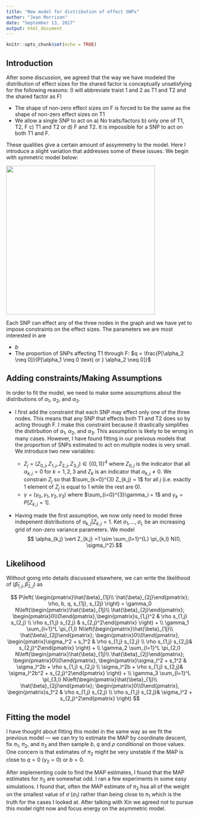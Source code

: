 ```yaml
---
title: "New model for distribution of effect SNPs"
author: "Jean Morrison"
date: "September 13, 2017"
output: html_document
---
```


```r
knitr::opts_chunk$set(echo = TRUE)
```

## Introduction

After some discussion, we agreed that the way we have modeled the distribution of effect sizes for the shared factor is conceptually unsatisfying for the following reasons: (I will abbreviate traist 1 and 2 as T1 and T2 and the shared factor as F)

+ The shape of non-zero effect sizes on F is forced to be the same as the shape of non-zero effect sizes on T1
+ We allow a single SNP to act on a) No traits/factors b) only one of T1, T2, F c) T1 and T2 or d) F and T2. It is impossible for a SNP to act on both T1 and F.

These qualities give a certain amount of assymmetry to the model. Here I introduce a slight variation that addresses some of these issues. We begin with symmetric model below:

<img src="shared_model_symm.png" width="400">

Each SNP can effect any of the three nodes in the graph and we have yet to impose constraints on the effect sizes. The parameters we are most interested in are 

+ $b$
+ The proportion of SNPs affecting T1 through F: $q = \frac{P[\alpha_2 \neq 0]}{P[\alpha_1 \neq 0 \text{ or } \alpha_2 \neq 0]}$

## Adding constraints/Making Assumptions

In order to fit the model, we need to make some assumptions about the distributions of $\alpha_1$, $\alpha_2$, and $\alpha_3$.

+ I first add the constraint that each SNP may effect only one of the three nodes. This means that any SNP that effects both T1 and T2 does so by acting through F. I make this constraint because it drastically simplifies the distirbution of $\alpha_1$, $\alpha_2$, and $\alpha_3$. 
This assumption is likely to be wrong in many cases. However, I have found fitting in our preivous models that the proportion of SNPs estimated to act on multiple nodes is very small. We introduce two new variables: 

    + $Z_j = (Z_{0,j}, Z_{1,j}, Z_{2,j}, Z_{3,j}) \in \lbrace (0, 1) \rbrace^4$ where $Z_{0,j}$ is the indicator that all $\alpha_{k,j}=0$ for $k=1,2,3$ and $Z_k$ is an indicator that $\alpha_{k,j}\neq 0$. We constrain $Z_j$ so that $\sum_{k=0}^{3} Z_{k,j} = 1$ for all $j$ (i.e. exactly 1 element of $Z_j$ is equal to 1 while the rest are 0). 
    + $\gamma = (\gamma_0, \gamma_1, \gamma_2, \gamma_3)$ where $\sum_{i=0}^{3}\gamma_i = 1$ and $\gamma_k = P[Z_{k,j} = 1]$. 


+ Having made the first assumption, we now only need to model three indepenent distributions of $\alpha_{k,j} \vert Z_{k,j} = 1$. Ket $\sigma_1, \dots, \sigma_{L}$ be an increasing grid of non-zero variance parameters. We model
$$ \alpha_{k,j} \vert Z_{k,j} =1 \sim \sum_{l=1}^{L} \pi_{k,l} N(0, \sigma_l^2).$$

## Likelihood

Without going into details discussed elsewhere, we can write the likelihood of $(\hat{\beta}_{1,j}, \hat{\beta}_{2,j})$ as

$$
P\left( \begin{pmatrix}\hat{\beta}_{1j}\\ \hat{\beta}_{2j}\end{pmatrix}; \rho, b, q, s_{1j}, s_{2j}   \right) = 
\gamma_0 N\left(\begin{pmatrix}\hat{\beta}_{1j}\\ \hat{\beta}_{2j}\end{pmatrix}; \begin{pmatrix}0\\0\end{pmatrix},\begin{pmatrix}s_{1,j}^2 & \rho s_{1,j} s_{2,j} \\ 
                                                  \rho s_{1,j} s_{2,j} & s_{2,j}^2\end{pmatrix} \right) + \\
\gamma_1 \sum_{l=1}^L \pi_{1,l} N\left(\begin{pmatrix}\hat{\beta}_{1j}\\ \hat{\beta}_{2j}\end{pmatrix}; \begin{pmatrix}0\\0\end{pmatrix},  \begin{pmatrix}\sigma_l^2 + s_1^2 & \rho s_{1,j} s_{2,j} \\ 
                                                  \rho s_{1,j} s_{2,j}& s_{2,j}^2\end{pmatrix} \right) + \\
\gamma_2 \sum_{l=1}^L \pi_{2,l} N\left(\begin{pmatrix}\hat{\beta}_{1j}\\ \hat{\beta}_{2j}\end{pmatrix}; \begin{pmatrix}0\\0\end{pmatrix},  \begin{pmatrix}\sigma_l^2 + s_1^2 & \sigma_l^2b + \rho s_{1,j} s_{2,j} \\ 
                                                  \sigma_l^2b + \rho s_{1,j} s_{2,j}& \sigma_l^2b^2 + s_{2,j}^2\end{pmatrix} \right) + \\
\gamma_3 \sum_{l=1}^L \pi_{3,l} N\left(\begin{pmatrix}\hat{\beta}_{1j}\\ \hat{\beta}_{2j}\end{pmatrix}; \begin{pmatrix}0\\0\end{pmatrix},  \begin{pmatrix}s_1^2 & \rho s_{1,j} s_{2,j} \\ 
                                                  \rho s_{1,j} s_{2,j}& \sigma_l^2 + s_{2,j}^2\end{pmatrix} \right) 
$$


## Fitting the model

I have thought about fitting this model in the same way as we fit the previous model --- we can try to estimate the MAP by coordinate descent, fix $\pi_1$, $\pi_2$, and $\pi_3$ and then sample $b$, $q$ and $\rho$ conditional on those values. One concern is that estimates of $\pi_2$ might be very unstable if the MAP is close to $q = 0$ ($\gamma_2 = 0$) or $b = 0$. 

After implementing code to find the MAP estimates, I found that the MAP estimates for $\pi_2$ are somewhat odd. I ran a few experiments in some easy simulations. I found that, often the MAP estimate of $\pi_2$ hsa all of the weight on the smallest value of $\sigma$ ($\sigma_1$) rather than being close to $\pi_1$ which is the truth for the cases I looked at. After talking with Xin we agreed not to pursue this model right now and focus energy on the asymmetric model.
